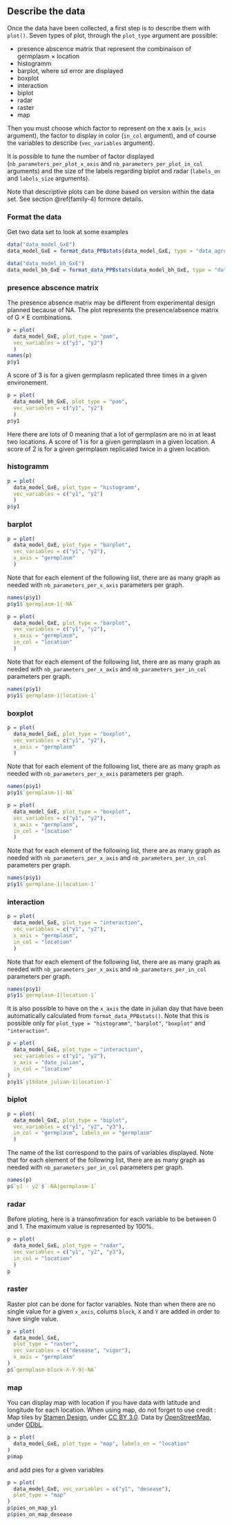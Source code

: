 ## Describe the data {#describe-data-agro}

Once the data have been collected, a first step is to describe them with `plot()`.
Seven types of plot, through the `plot_type` argument are possible:

- presence abscence matrix that represent the combinaison of germplasm $\times$ location
- histogramm
- barplot, where sd error are displayed
- boxplot
- interaction
- biplot
- radar
- raster
- map

Then you must choose which factor to represent on the x axis (`x_axis` argument),
the factor to display in color (`in_col` argument), and of course the variables to describe (`vec_variables` argument).

It is possible to tune the number of factor displayed (`nb_parameters_per_plot_x_axis` and `nb_parameters_per_plot_in_col` arguments) and the size of the labels regarding biplot and radar (`labels_on` and `labels_size` arguments).

Note that descriptive plots can be done based on version within the data set.
See section \@ref(family-4) formore details.

### Format the data

Get two data set to look at some examples
```r
data("data_model_GxE")
data_model_GxE = format_data_PPBstats(data_model_GxE, type = "data_agro")

data("data_model_bh_GxE")
data_model_bh_GxE = format_data_PPBstats(data_model_bh_GxE, type = "data_agro")
```


### presence abscence matrix

The presence absence matrix may be different from experimental design planned because of NA.
The plot represents the presence/absence matrix of G $\times$ E combinations.

```r
p = plot(
  data_model_GxE, plot_type = "pam",
  vec_variables = c("y1", "y2")
  )
names(p)
p$y1
```

A score of 3 is for a given germplasm replicated three times in a given environement.

```r
p = plot(
  data_model_bh_GxE, plot_type = "pam",
  vec_variables = c("y1", "y2")
  )
p$y1
```

Here there are lots of 0 meaning that a lot of germplasm are no in at least two locations.
A score of 1 is for a given germplasm in a given location.
A score of 2 is for a given germplasm replicated twice in a given location.


### histogramm

```r
p = plot(
  data_model_GxE, plot_type = "histogramm",
  vec_variables = c("y1", "y2")
  )
p$y1
```


### barplot

```r
p = plot(
  data_model_GxE, plot_type = "barplot",
  vec_variables = c("y1", "y2"),
  x_axis = "germplasm"
  )
```

Note that for each element of the following list, there are as many graph as needed with `nb_parameters_per_x_axis` parameters per graph.

```r
names(p$y1)
p$y1$`germplasm-1|-NA`
```

```r
p = plot(
  data_model_GxE, plot_type = "barplot",
  vec_variables = c("y1", "y2"),
  x_axis = "germplasm",
  in_col = "location"
  )
```

Note that for each element of the following list, there are as many graph as needed with `nb_parameters_per_x_axis` and `nb_parameters_per_in_col` parameters per graph.
```r
names(p$y1)
p$y1$`germplasm-1|location-1`
```


### boxplot

```r
p = plot(
  data_model_GxE, plot_type = "boxplot",
  vec_variables = c("y1", "y2"),
  x_axis = "germplasm"
  )
```

Note that for each element of the following list, there are as many graph as needed with `nb_parameters_per_x_axis` parameters per graph.

```r
names(p$y1)
p$y1$`germplasm-1|-NA`
```

```r
p = plot(
  data_model_GxE, plot_type = "boxplot",
  vec_variables = c("y1", "y2"),
  x_axis = "germplasm",
  in_col = "location"
  )
```

Note that for each element of the following list, there are as many graph as needed with `nb_parameters_per_x_axis` and `nb_parameters_per_in_col` parameters per graph.
```r
names(p$y1)
p$y1$`germplasm-1|location-1`
```


### interaction

```r
p = plot(
  data_model_GxE, plot_type = "interaction",
  vec_variables = c("y1", "y2"),
  x_axis = "germplasm",
  in_col = "location"
  )
```

Note that for each element of the following list, there are as many graph as needed with `nb_parameters_per_x_axis` and `nb_parameters_per_in_col` parameters per graph.
```r
names(p$y1)
p$y1$`germplasm-1|location-1`
```

It is also possible to have on the `x_axis` the date in julian day that have been automatically calculated from `format_data_PPBstats()`. 
Note that this is possible only for `plot_type = "histogramm"`, `"barplot"`, `"boxplot"` and `"interaction"`.

```r
p = plot(
  data_model_GxE, plot_type = "interaction",
  vec_variables = c("y1", "y2"),
  x_axis = "date_julian",
  in_col = "location"
)
p$y1$`y1$date_julian-1|location-1`
```



### biplot

```r
p = plot(
  data_model_GxE, plot_type = "biplot",
  vec_variables = c("y1", "y2", "y3"),
  in_col = "germplasm", labels_on = "germplasm"
  )
```

The name of the list correspond to the pairs of variables displayed.
Note that for each element of the following list, there are as many graph as needed with `nb_parameters_per_in_col` parameters per graph.
```r
names(p)
p$`y1 - y2`$`-NA|germplasm-1`
```


### radar
Before ploting, here is a transofmration for each variable to be between 0 and 1.
The maximum value is represented by 100%.

```r
p = plot(
  data_model_GxE, plot_type = "radar",
  vec_variables = c("y1", "y2", "y3"),
  in_col = "location"
  )
p
```

### raster

Raster plot can be done for factor variables.
Note than when there are no single value for a given `x_axis`, colums `block`, `X` and `Y` are added in order to have single value.

```r
p = plot(
  data_model_GxE, 
  plot_type = "raster", 
  vec_variables = c("desease", "vigor"), 
  x_axis = "germplasm"
)
p$`germplasm-block-X-Y-9|-NA`
```

### map
You can display map with location if you have data with latitude and longitude for each location.
When using map, do not forget to use credit :
Map tiles by [Stamen Design](http://stamen.com), 
under [CC BY 3.0](http://creativecommons.org/licenses/by/3.0). 
Data by [OpenStreetMap](http://openstreetmap.org), 
under [ODbL](http://www.openstreetmap.org/copyright).

```r
p = plot(
  data_model_GxE, plot_type = "map", labels_on = "location"
)
p$map
```

and add pies for a given variables
```r
p = plot(
  data_model_GxE, vec_variables = c("y1", "desease"),
  plot_type = "map"
)
p$pies_on_map_y1
p$pies_on_map_desease
```

